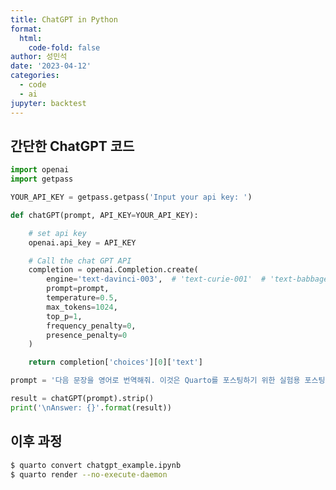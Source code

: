 ```yaml
---
title: ChatGPT in Python
format:
  html:
    code-fold: false
author: 성민석
date: '2023-04-12'
categories:
  - code
  - ai
jupyter: backtest
---
```


## 간단한 ChatGPT 코드

```python
import openai
import getpass

YOUR_API_KEY = getpass.getpass('Input your api key: ')
```

```python
def chatGPT(prompt, API_KEY=YOUR_API_KEY):

    # set api key
    openai.api_key = API_KEY

    # Call the chat GPT API
    completion = openai.Completion.create(
        engine='text-davinci-003',  # 'text-curie-001'  # 'text-babbage-001' #'text-ada-001'
        prompt=prompt,
        temperature=0.5,
        max_tokens=1024,
        top_p=1,
        frequency_penalty=0,
        presence_penalty=0
    )

    return completion['choices'][0]['text']
```

```python
prompt = '다음 문장을 영어로 번역해줘. 이것은 Quarto를 포스팅하기 위한 실험용 포스팅 글입니다.'
```

```python
result = chatGPT(prompt).strip()
print('\nAnswer: {}'.format(result))
```

## 이후 과정
```bash
$ quarto convert chatgpt_example.ipynb
$ quarto render --no-execute-daemon
```

